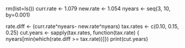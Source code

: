 rm(list=ls())
curr.rate <- 1.079
new.rate <- 1.054
nyears <- seq(3, 10, by=0.001)

rate.diff <- (curr.rate^nyears- new.rate^nyears)
tax.rates <- c(0.10, 0.15, 0.25)
cut.years <- sapply(tax.rates, function(tax.rate) {
  nyears[min(which(rate.diff >= tax.rate))]})
print(cut.years)